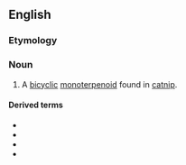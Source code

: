 {{also|népétalactone}}
==English==

===Etymology===
{{compound|Nepeta|lactone|lang=en}}

===Noun===
{{en-noun|-}}

# {{lb|en|organic compound}} A [[bicyclic]] [[monoterpenoid]] found in [[catnip]].

====Derived terms====
* {{l|en|dihydronepetalactone}}
* {{l|en|epinepetalactone}}
* {{l|en|isodihydronepetalactone}}
* {{l|en|neonepetalactone}}